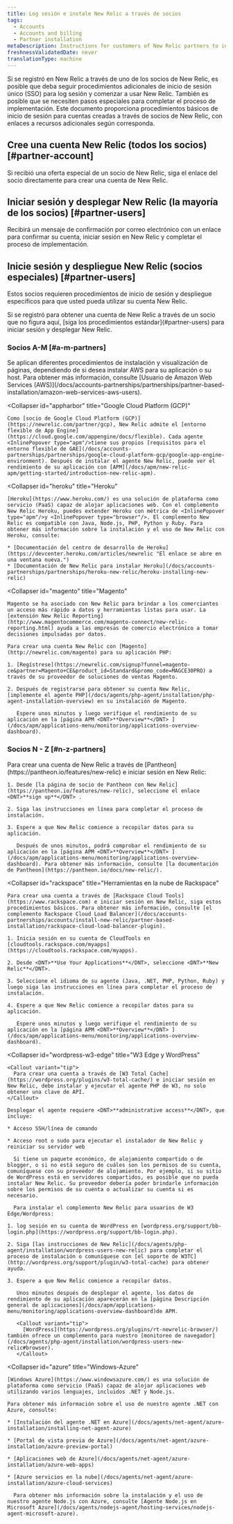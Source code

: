 ```yaml
---
title: Log sesión e instale New Relic a través de socios
tags:
  - Accounts
  - Accounts and billing
  - Partner installation
metaDescription: Instructions for customers of New Relic partners to install New Relic through the partner and view New Relic page data.
freshnessValidatedDate: never
translationType: machine
---
```


Si se registró en New Relic a través de uno de los socios de New Relic, es posible que deba seguir procedimientos adicionales de inicio de sesión único (SSO) para log sesión y comenzar a usar New Relic. También es posible que se necesiten pasos especiales para completar el proceso de implementación. Este documento proporciona procedimientos básicos de inicio de sesión para cuentas creadas a través de socios de New Relic, con enlaces a recursos adicionales según corresponda.

## Cree una cuenta New Relic (todos los socios) [#partner-account]

Si recibió una oferta especial de un socio de New Relic, siga el enlace del socio directamente para crear una cuenta de New Relic.

## Iniciar sesión y desplegar New Relic (la mayoría de los socios) [#partner-users]

Recibirá un mensaje de confirmación por correo electrónico con un enlace para confirmar su cuenta, iniciar sesión en New Relic y completar el proceso de implementación.

## Inicie sesión y despliegue New Relic (socios especiales) [#partner-users]

Estos socios requieren procedimientos de inicio de sesión y despliegue específicos para que usted pueda utilizar su cuenta New Relic.

<Callout variant="tip">
  Si se registró para obtener una cuenta de New Relic a través de un socio que no figura aquí, [siga los procedimientos estándar](#partner-users) para iniciar sesión y desplegar New Relic.
</Callout>

### Socios A-M [#a-m-partners]

<CollapserGroup>
  <Collapser
    id="aws"
    title="Amazon Web Services (AWS)"
  >
    Se aplican diferentes procedimientos de instalación y visualización de páginas, dependiendo de si desea instalar AWS para su aplicación o su host. Para obtener más información, consulte [Usuario de Amazon Web Services (AWS)](/docs/accounts-partnerships/partnerships/partner-based-installation/amazon-web-services-aws-users).
  </Collapser>

  <Collapser
    id="appharbor"
    title="Google Cloud Platform (GCP)"
  >
    Como [socio de Google Cloud Platform (GCP)](https://newrelic.com/partner/gcp), New Relic admite el [entorno flexible de App Engine](https://cloud.google.com/appengine/docs/flexible). Cada agente <InlinePopover type="apm"/>tiene sus propios [requisitos para el entorno flexible de GAE](/docs/accounts-partnerships/partnerships/google-cloud-platform-gcp/google-app-engine-environment). Después de instalar el agente New Relic, puede ver el rendimiento de su aplicación con [APM](/docs/apm/new-relic-apm/getting-started/introduction-new-relic-apm).
  </Collapser>

  <Collapser
    id="heroku"
    title="Heroku"
  >
    [Heroku](https://www.heroku.com/) es una solución de plataforma como servicio (PaaS) capaz de alojar aplicaciones web. Con el complemento New Relic Heroku, puedes extender Heroku con métrica de <InlinePopover type="apm"/>y <InlinePopover type="browser"/>. El complemento New Relic es compatible con Java, Node.js, PHP, Python y Ruby. Para obtener más información sobre la instalación y el uso de New Relic con Heroku, consulte:

    * [Documentación del centro de desarrollo de Heroku](https://devcenter.heroku.com/articles/newrelic "El enlace se abre en una ventana nueva.")
    * [Documentación de New Relic para instalar Heroku](/docs/accounts-partnerships/partnerships/heroku-new-relic/heroku-installing-new-relic)
  </Collapser>

  <Collapser
    id="magento"
    title="Magento"
  >
    Magento se ha asociado con New Relic para brindar a los comerciantes un acceso más rápido a datos y herramientas listas para usar. La [extensión New Relic Reporting](http://www.magentocommerce.com/magento-connect/new-relic-reporting.html) ayuda a las empresas de comercio electrónico a tomar decisiones impulsadas por datos.

    Para crear una cuenta New Relic con [Magento](http://newrelic.com/magento) para su aplicación PHP:

    1. [Regístrese](https://newrelic.com/signup?funnel=magento-ce&partner=Magento+CE&product_id=Standard&promo_code=MAGCE30PRO) a través de su proveedor de soluciones de ventas Magento.

    2. Después de registrarse para obtener su cuenta New Relic, [implemente el agente PHP](/docs/agents/php-agent/installation/php-agent-installation-overview) en su instalación de Magento.

       Espere unos minutos y luego verifique el rendimiento de su aplicación en la [página APM <DNT>**Overview**</DNT> ](/docs/apm/applications-menu/monitoring/applications-overview-dashboard).
  </Collapser>
</CollapserGroup>

### Socios N - Z [#n-z-partners]

<CollapserGroup>
  <Collapser
    id="network-redux"
    title="Pantheon"
  >
    Para crear una cuenta de New Relic a través de [Pantheon](https://pantheon.io/features/new-relic) e iniciar sesión en New Relic:

    1. Desde [la página de socio de Pantheon con New Relic](https://pantheon.io/features/new-relic), seleccione el enlace <DNT>**sign up**</DNT> .

    2. Siga las instrucciones en línea para completar el proceso de instalación.

    3. Espere a que New Relic comience a recopilar datos para su aplicación.

       Después de unos minutos, podrá comprobar el rendimiento de su aplicación en la [página APM <DNT>**Overview**</DNT> ](/docs/apm/applications-menu/monitoring/applications-overview-dashboard). Para obtener más información, consulte [la documentación de Pantheon](https://pantheon.io/docs/new-relic/).
  </Collapser>

  <Collapser
    id="rackspace"
    title="Herramientas en la nube de Rackspace"
  >
    Para crear una cuenta a través de [Rackspace Cloud Tools](https://www.rackspace.com) e iniciar sesión en New Relic, siga estos procedimientos básicos. Para obtener más información, consulte [el complemento Rackspace Cloud Load Balancer](/docs/accounts-partnerships/accounts/install-new-relic/partner-based-installation/rackspace-cloud-load-balancer-plugin).

    1. Inicia sesión en su cuenta de CloudTools en [cloudtools.rackspace.com/myapps](https://cloudtools.rackspace.com/myapps).

    2. Desde <DNT>**Use Your Applications**</DNT>, seleccione <DNT>**New Relic**</DNT>.

    3. Seleccione el idioma de su agente (Java, .NET, PHP, Python, Ruby) y luego siga las instrucciones en línea para completar el proceso de instalación.

    4. Espere a que New Relic comience a recopilar datos para su aplicación.

       Espere unos minutos y luego verifique el rendimiento de su aplicación en la [página APM <DNT>**Overview**</DNT> ](/docs/apm/applications-menu/monitoring/applications-overview-dashboard).
  </Collapser>

  <Collapser
    id="wordpress-w3-edge"
    title="W3 Edge y WordPress"
  >
    <Callout variant="tip">
      Para crear una cuenta a través de [W3 Total Cache](https://wordpress.org/plugins/w3-total-cache/) e iniciar sesión en New Relic, debe instalar y ejecutar el agente PHP de W3, no solo obtener una clave de API.
    </Callout>

    Desplegar el agente requiere <DNT>**administrative access**</DNT>, que incluye:

    * Acceso SSH/línea de comando

    * Acceso root o sudo para ejecutar el instalador de New Relic y reiniciar su servidor web

      Si tiene un paquete económico, de alojamiento compartido o de blogger, o si no está seguro de cuáles son los permisos de su cuenta, comuníquese con su proveedor de alojamiento. Por ejemplo, si su sitio de WordPress está en servidores compartidos, es posible que no pueda instalar New Relic. Su proveedor debería poder brindarle información sobre los permisos de su cuenta o actualizar su cuenta si es necesario.

      Para instalar el complemento New Relic para usuarios de W3 Edge/Wordpress:

    1. log sesión en su cuenta de WordPress en [wordpress.org/support/bb-login.php](https://wordpress.org/support/bb-login.php).

    2. Siga [las instrucciones de New Relic](/docs/agents/php-agent/installation/wordpress-users-new-relic) para completar el proceso de instalación o comuníquese con [el soporte de W3TC](http://wordpress.org/support/plugin/w3-total-cache) para obtener ayuda.

    3. Espere a que New Relic comience a recopilar datos.

       Unos minutos después de desplegar el agente, los datos de rendimiento de su aplicación aparecerán en la [página Descripción general de aplicaciones](/docs/apm/applications-menu/monitoring/applications-overview-dashboard)de APM.

       <Callout variant="tip">
         [WordPress](https://wordpress.org/plugins/rt-newrelic-browser/) también ofrece un complemento para nuestro [monitoreo de navegador](/docs/agents/php-agent/installation/wordpress-users-new-relic#browser).
       </Callout>
  </Collapser>

  <Collapser
    id="azure"
    title="Windows-Azure"
  >
    [Windows Azure](https://www.windowsazure.com/) es una solución de plataforma como servicio (PaaS) capaz de alojar aplicaciones web utilizando varios lenguajes, incluidos .NET y Node.js.

    Para obtener más información sobre el uso de nuestro agente .NET con Azure, consulte:

    * [Instalación del agente .NET en Azure](/docs/agents/net-agent/azure-installation/installing-net-agent-azure)

    * [Portal de vista previa de Azure](/docs/agents/net-agent/azure-installation/azure-preview-portal)

    * [Aplicaciones web de Azure](/docs/agents/net-agent/azure-installation/azure-web-apps)

    * [Azure servicios en la nube](/docs/agents/net-agent/azure-installation/azure-cloud-services)

      Para obtener más información sobre la instalación y el uso de nuestro agente Node.js con Azure, consulte [Agente Node.js en Microsoft Azure](/docs/agents/nodejs-agent/hosting-services/nodejs-agent-microsoft-azure).
  </Collapser>
</CollapserGroup>
